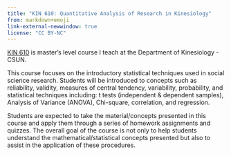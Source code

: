 ```yaml
---
title: "KIN 610: Quantitative Analysis of Research in Kinesiology"
from: markdown+emoji
link-external-newwindow: true
license: "CC BY-NC"
---
```


[KIN 610](https://catalog.csun.edu/academics/kin/courses/kin-610/) is master's level course I teach at the Department of Kinesiology - CSUN.

This course focuses on the introductory statistical techniques used in social science research. Students will be introduced to concepts such as reliability, validity, measures of central tendency, variability, probability, and statistical techniques including: t tests (independent & dependent samples), Analysis of Variance (ANOVA), Chi-square, correlation, and regression.

Students are expected to take the material/concepts presented in this course and apply them through a series of homework assignments and quizzes. The overall goal of the course is not only to help students understand the mathematical/statistical concepts presented but also to assist in the application of these procedures.
